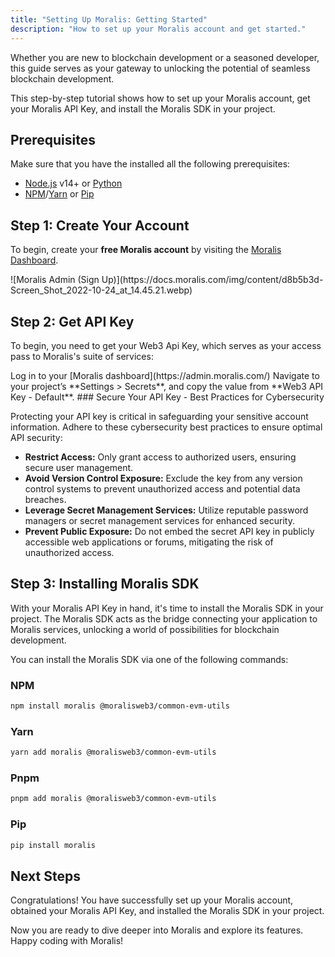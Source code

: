 ```yaml
---
title: "Setting Up Moralis: Getting Started"
description: "How to set up your Moralis account and get started."
---
```



Whether you are new to blockchain development or a seasoned developer, this guide serves as your gateway to unlocking the potential of seamless blockchain development.

This step-by-step tutorial shows how to set up your Moralis account, get your Moralis API Key, and install the Moralis SDK in your project.

## Prerequisites

Make sure that you have the installed all the following prerequisites:

- [Node.js](https://nodejs.org/) v14+ or [Python](https://www.python.org/downloads/)
- [NPM](https://www.npmjs.com/)/[Yarn](https://classic.yarnpkg.com/en/) or [Pip](https://pip.pypa.io/en/stable/)

## Step 1: Create Your Account

To begin, create your **free Moralis account** by visiting the [Moralis Dashboard](https://admin.moralis.com/register).

<Frame>
![Moralis Admin (Sign Up)](https://docs.moralis.com/img/content/d8b5b3d-Screen_Shot_2022-10-24_at_14.45.21.webp)
</Frame>

## Step 2: Get API Key

To begin, you need to get your Web3 Api Key, which serves as your access pass to Moralis's suite of services:

<Steps>
  <Step>
  Log in to your [Moralis dashboard](https://admin.moralis.com/)
  </Step>
  <Step>
  Navigate to your project’s **Settings > Secrets**, and copy the value from **Web3 API Key - Default**.
  </Step>
</Steps>

<Note>
### Secure Your API Key - Best Practices for Cybersecurity

Protecting your API key is critical in safeguarding your sensitive account information. Adhere to these cybersecurity best practices to ensure optimal API security:

- **Restrict Access:** Only grant access to authorized users, ensuring secure user management.
- **Avoid Version Control Exposure:** Exclude the key from any version control systems to prevent unauthorized access and potential data breaches.
- **Leverage Secret Management Services:** Utilize reputable password managers or secret management services for enhanced security.
- **Prevent Public Exposure:** Do not embed the secret API key in publicly accessible web applications or forums, mitigating the risk of unauthorized access.

## Step 3: Installing Moralis SDK

With your Moralis API Key in hand, it's time to install the Moralis SDK in your project. The Moralis SDK acts as the bridge connecting your application to Moralis services, unlocking a world of possibilities for blockchain development.

You can install the Moralis SDK via one of the following commands:

### NPM

```bash
npm install moralis @moralisweb3/common-evm-utils
```

### Yarn

```bash
yarn add moralis @moralisweb3/common-evm-utils
```

### Pnpm

```bash
pnpm add moralis @moralisweb3/common-evm-utils
```

### Pip

```bash
pip install moralis
```

## Next Steps

Congratulations! You have successfully set up your Moralis account, obtained your Moralis API Key, and installed the Moralis SDK in your project.

Now you are ready to dive deeper into Moralis and explore its features.
Happy coding with Moralis!
</Note>
